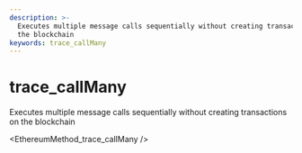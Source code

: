```yaml
---
description: >-
  Executes multiple message calls sequentially without creating transactions on
  the blockchain
keywords: trace_callMany
---
```

# trace_callMany

Executes multiple message calls sequentially without creating transactions on the blockchain


<EthereumMethod_trace_callMany />
